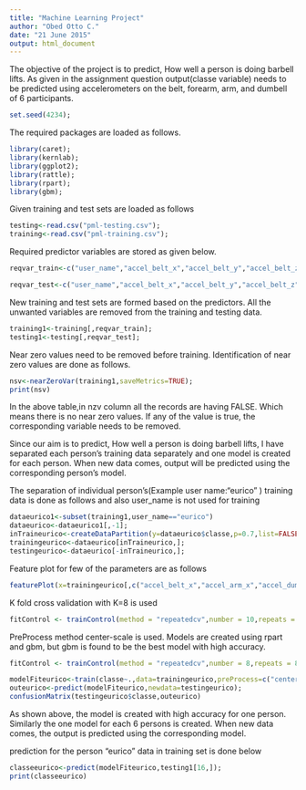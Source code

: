 ```yaml
---
title: "Machine Learning Project"
author: "Obed Otto C."
date: "21 June 2015"
output: html_document
---
```

The objective of the project is to predict, How well a person is doing barbell lifts. As given in the assignment question output(classe variable) needs to be predicted using accelerometers on the belt, forearm, arm, and dumbell of 6 participants.
```r
set.seed(4234);
```
The required packages are loaded as follows.
```r
library(caret);
library(kernlab);
library(ggplot2);
library(rattle);
library(rpart);
library(gbm);
```

Given training and test sets are loaded as follows

```r
testing<-read.csv("pml-testing.csv");
training<-read.csv("pml-training.csv");
```

Required predictor variables are stored as given below.

```r
reqvar_train<-c("user_name","accel_belt_x","accel_belt_y","accel_belt_z","accel_arm_x","accel_arm_y","accel_arm_z","accel_dumbbell_x","accel_dumbbell_y","accel_dumbbell_z","accel_forearm_x","accel_forearm_y","accel_forearm_z","classe");

reqvar_test<-c("user_name","accel_belt_x","accel_belt_y","accel_belt_z","accel_arm_x","accel_arm_y","accel_arm_z","accel_dumbbell_x","accel_dumbbell_y","accel_dumbbell_z","accel_forearm_x","accel_forearm_y","accel_forearm_z");
```

New training and test sets are formed based on the predictors. All the unwanted variables are removed from the training and testing data.

```r
training1<-training[,reqvar_train];
testing1<-testing[,reqvar_test];
```
Near zero values need to be removed before training. Identification of near zero values are done as follows.
```r
nsv<-nearZeroVar(training1,saveMetrics=TRUE);
print(nsv)
```
In the above table,in nzv column all the records are having FALSE. Which means there is no near zero values. If any of the value is true, the corresponding variable needs to be removed.

Since our aim is to predict, How well a person is doing barbell lifts, I have separated each person's training data separately and one model is created for each person. When new data comes, output will be predicted using the corresponding person's model.

The separation of individual person's(Example user name:"eurico" ) training data is done as follows and also user_name is not used for training

```r
dataeurico1<-subset(training1,user_name=="eurico")
dataeurico<-dataeurico1[,-1];
inTraineurico<-createDataPartition(y=dataeurico$classe,p=0.7,list=FALSE);
trainingeurico<-dataeurico[inTraineurico,];
testingeurico<-dataeurico[-inTraineurico,];
```

Feature plot for few of the parameters are as follows
```r
featurePlot(x=trainingeurico[,c("accel_belt_x","accel_arm_x","accel_dumbbell_x","accel_forearm_x")],y=trainingeurico$classe)
```

K fold cross validation with K=8 is used
```r
fitControl <- trainControl(method = "repeatedcv",number = 10,repeats = 10)

```

PreProcess method center-scale is used. Models are created using rpart and gbm, but gbm is found to be the best model with high accuracy.

```r
fitControl <- trainControl(method = "repeatedcv",number = 8,repeats = 8)

modelFiteurico<-train(classe~.,data=trainingeurico,preProcess=c("center","scale"),trControl = fitControl,method="gbm",verbose=FALSE);
outeurico<-predict(modelFiteurico,newdata=testingeurico);
confusionMatrix(testingeurico$classe,outeurico)
```

As shown above, the model is created with high accuracy for one person. Similarly the one model for each 6 persons is created. When new data comes, the output is predicted using the corresponding model.

prediction for the person "eurico" data in training set is done below
```r
classeeurico<-predict(modelFiteurico,testing1[16,]);
print(classeeurico)
```

